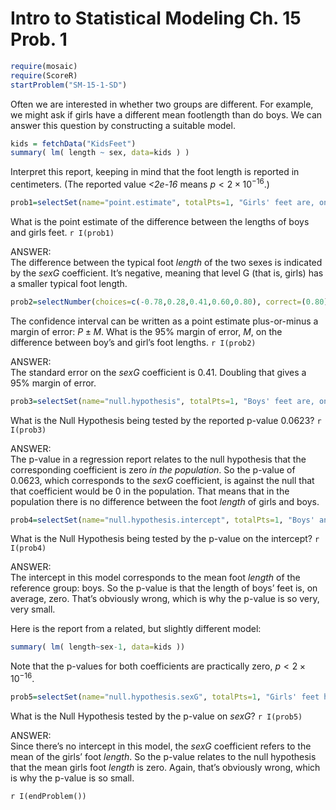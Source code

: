 Intro to Statistical Modeling Ch. 15 Prob. 1
=============================================
```r
require(mosaic)
require(ScoreR)
startProblem("SM-15-1-SD")
```

Often we are interested in whether two groups are different.  For example,  we might ask if girls have a different mean footlength than do boys.  We can answer this question by constructing a suitable model.
```r
kids = fetchData("KidsFeet")
summary( lm( length ~ sex, data=kids ) )
```

Interpret this report, keeping in mind that the foot length is reported in centimeters.  (The reported value *<2e-16* means $p < 2 \times 10^{-16}$.)

```r
prob1=selectSet(name="point.estimate", totalPts=1, "Girls' feet are, on average, 25 centimeters long."=FALSE, "Girls' feet are 0.4079 cm shorter than boys'."=FALSE, "Girls' feet are 0.7839 cm shorter than boys'."=TRUE, "Girls' feet are $1.922$ cm shorter than boys'."=FALSE)
```
What is the point estimate of the difference between the lengths of boys and girls feet. `r I(prob1)`

<aside>
ANSWER:    
The difference between the typical foot *length* of the two sexes is indicated by the *sexG* coefficient.  It's negative, meaning that level G (that is, girls) has a smaller typical foot length.
</aside>

```r
prob2=selectNumber(choices=c(-0.78,0.28,0.41,0.60,0.80), correct=(0.80), totalPts=1, name="95.marg.error")
```
The confidence interval can be written as a point estimate plus-or-minus a margin of error: $P \pm M$.  What is the 95% margin of error, $M$, on the difference between boy's and girl's foot lengths. `r I(prob2)`

<aside>
ANSWER:    
The standard error on the *sexG* coefficient is 0.41.  Doubling that gives a 95% margin of error.  
</aside>

```r
prob3=selectSet(name="null.hypothesis", totalPts=1, "Boys' feet are, on average, longer than girls' feet."=FALSE, "Girls' feet are, on average,  shorter than boys' feet."=FALSE, "All boys' feet are longer than all girls' feet."=FALSE, "No girl's foot is shorter than all boys' feet."=FALSE, "There is no difference, on average, between boys' footlengths and girls' footlengths."=TRUE)
```
What is the Null Hypothesis being tested by the reported p-value $0.0623$? `r I(prob3)`

<aside>
ANSWER:    
The p-value in a regression report relates to the null hypothesis that the corresponding coefficient is zero *in the population*.  So the p-value of $0.0623$, which corresponds to the *sexG* coefficient, is against the null that that coefficient would be 0 in the population.  That means that in the population there is no difference between the foot *length* of girls and boys.
</aside>

```r
prob4=selectSet(name="null.hypothesis.intercept", totalPts=1, "Boys' and girls' feet are, on average, the same length."=FALSE, "The length of kids' feet is, on average, zero."=FALSE, "The length of boys' feet is, on average, zero."=TRUE, "The length of girls' feet is, on average, zero."=FALSE, "Girls' and boys' feet don't intercept."=FALSE)
```
What is the Null Hypothesis being tested by the p-value on the intercept? `r I(prob4)`

<aside>
ANSWER:     
The intercept in this model corresponds to the mean foot *length* of the reference group: boys.  So the p-value is that the length of boys' feet is, on average, zero.  That's obviously wrong, which is why the p-value is so very, very small.
</aside>

Here is the report from a related, but slightly different model:
```r
summary( lm( length~sex-1, data=kids ))
```

Note that the p-values for both coefficients are practically zero, $p < 2 \times 10^{-16}$.

```r
prob5=selectSet(name="null.hypothesis.sexG", totalPts=1, "Girls' feet have a different length, on average, than boys'."=FALSE, "Girls' feet are no different in length, on average, than boys'."=FALSE, "Girls' footlengths are, on average, zero."=TRUE, "Girls' footlengths are, on average, greater than zero."=FALSE)
```
What is the Null Hypothesis tested by the p-value on *sexG*? `r I(prob5)`

<aside>
ANSWER:    
Since there's no intercept in this model, the *sexG* coefficient refers to the mean of the girls' foot *length*.  So the p-value relates to the null hypothesis that the mean girls foot *length* is zero.  Again, that's obviously wrong, which is why the p-value is so small.
</aside>

`r I(endProblem())`